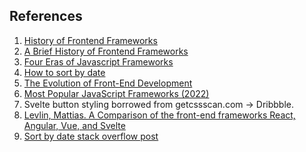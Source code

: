 ## References

1. <a class='hover:underline' href="https://blog.logrocket.com/history-of-frontend-frameworks/" target="_blank">History of Frontend Frameworks</a>
2. <a class='hover:underline' href="https://www.youtube.com/watch?v=Kzeog8yTFaE" target="_blank">A Brief History of Frontend Frameworks</a>
3. <a class='hover:underline' href="https://www.pzuraq.com/blog/four-eras-of-javascript-framework" target="_blank">Four Eras of Javascript Frameworks</a>
4. <a class='hover:underline' href="https://stackoverflow.com/questions/10123953/how-to-sort-an-object-array-by-date-property" target="_blank">How to sort by date</a>
5. <a class='hover:underline' href="https://www.epineda.net/the-evolution-of-front-end-development/" target="_blank">The Evolution of Front-End Development</a>
6. <a class='hover:underline' href="[https://stackoverflow.com/questions/10123953/how-to-sort-an-object-array-by-date-property](https://hackr.io/blog/best-javascript-frameworks)" target="_blank">Most Popular JavaScript Frameworks (2022)</a>
7. Svelte button styling borrowed from getcssscan.com -> Dribbble.
8. <a class='hover:underline' href="[https://urn.fi/URN:NBN:fi-fe202005183821://urn.fi/URN:NBN:fi-fe2020051838212]" target="_blank">Levlin, Mattias.  A Comparison of the front-end frameworks React, Angular, Vue, and Svelte </a>
9. <a class='hover:underline' href="https://stackoverflow.com/questions/10123953/how-to-sort-an-object-array-by-date-property" target="_blank">Sort by date stack overflow post</a>
